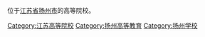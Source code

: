 位于[[江苏省|江苏省]][[扬州市|扬州市]]的高等院校。
[[Category:江苏高等院校|Category:江苏高等院校]]
[[Category:扬州高等教育|Category:扬州高等教育]]
[[Category:扬州学校|Category:扬州学校]]
